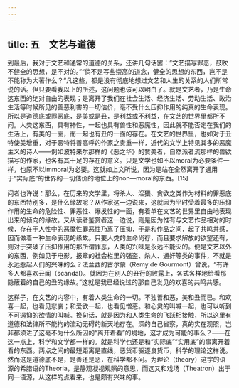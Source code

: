 ```yaml
---
---
---
```

title: 五　文艺与道德
---



到最后，我对于文艺和通常的道德的关系，还讲几句话罢：“文艺描写罪恶，鼓吹不健全的思想，是不对的。”“倘不是写些崇高的道念，健全的思想的东西，岂不是不能称为大著作么？”凡这些，都是没有彻底地想过文艺和人生的关系的人们所常说的话。但只要看我以上的所述，这问题也该可以明白了。就是文艺者，乃是生命这东西的绝对自由的表现；是离开了我们在社会生活、经济生活、劳动生活、政治生活等时候所见的善恶利害的一切估价，毫不受什么压抑作用的纯真的生命表现。所以是道德底或罪恶底，是美或是丑，是利益或不利益，在文艺的世界里都所不问。人类这东西，具有神性，一起也具有兽性和恶魔性，因此就不能否定在我们的生活上，有美的一面，而一起也有丑的一面的存在。在文艺的世界里，也如对于丑特使美增重，对于恶特将善高呼的作家之贵重一样，近代的文学上特见其多的恶魔主义的诗人——例如波特来尔那样的《恶之华》的赞美者，自然派者流那样的兽欲描写的作家，也各有其十足的存在的意义。只是文学也如不以moral为必要条件一样，也原不以immoral为必要。这就如上文所说，因为是站在全然离开了通用于“实际底”的世界的一切估价的地位上的non—moral的东西。[15]

问者也许说：那么，在历来的文学里，将杀人、淫猥、贪欲之类作为材料的罪恶底的东西特别多，是什么缘故呢？从作家这一边说来，这就因为平时受着最多的压抑作用的生命的危险性、罪恶性、爆发性的一面，有着单在文艺的世界里自由地表现出来的倾向的缘故。又从读者鉴赏者这一边说，则是因为惟有与文艺作品相对的时候，存在于人性中的恶魔性罪恶性乃离了压抑，于是和作品之间，起了共鸣共感，因而做着一种生命表现的缘故。只要人类的生命尚存，而且要求解放的欲望还有，则对于突破了压抑作用的那所谓罪恶，人类的兴味是永远不能灭的。便是文艺以外的东西，例如见于电影，报章的社会栏里的强盗、杀人、通奸等类的事件，不就是永远惹起人们的兴味的么？法兰西的古尔蒙（Remy de Gourmont）曾说，“有许多人都喜欢丑闻（scandal）。就因为在别人的丑行的败露上，各式各样地给看那隐蔽着的自己的丑的缘故。”这就是我已经说过的那自己发见的欢喜的共鸣共感。

这样子，在文艺的内容中，有着人类生命的一切。不独善和恶，美和丑而已。和欢喜一起，也看见悲哀；和爱欲一起，也看见憎恶。和心灵的叫喊一起，也可以听到不可遏抑的欲情的叫喊。换句话，就是因为和人类生命的飞跃相接触，所以这里有道德和法律所不能拘的流动无碍的新天地存在。深的自己省察，真的实在观照，岂非都须进了这毫不为什么所囚的“离开着看”的境地，这才成为可能的事么？——在这一点上，科学和文学都一样的。就是科学也还是和“实际底”“实用底”的事离开着看的东西。两点之间的最短距离是直线，恶货币驱逐良货币，科学的理论这样说。然而这是道德底不是，是善还是恶，在科学都不问。为理论（theory）这字的语源的希腊语的Theoria，是静观凝视观照的意思，而这又和戏场（Theatron）出于同一语源，从这样的点看来，也是颇有兴味的事。